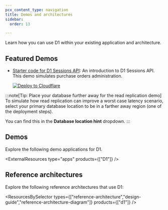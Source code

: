 ```yaml
---
pcx_content_type: navigation
title: Demos and architectures
sidebar:
  order: 13

---
```



Learn how you can use D1 within your existing application and architecture.

## Featured Demos

- [Starter code for D1 Sessions API](https://github.com/cloudflare/templates/tree/main/d1-starter-sessions-api-template): An introduction to D1 Sessions API. This demo simulates purchase orders administration.

  [![Deploy to Cloudflare](https://deploy.workers.cloudflare.com/button)](https://deploy.workers.cloudflare.com/?url=https://github.com/cloudflare/templates/tree/main/d1-starter-sessions-api-template)

:::note[Tip: Place your database further away for the read replication demo]
To simulate how read replication can improve a worst case latency scenario, select your primary database location to be in a farther away region (one of the deployment steps).

You can find this in the **Database location hint** dropdown.
:::

## Demos

Explore the following <GlossaryTooltip term="demo application">demo applications</GlossaryTooltip> for D1.

<ExternalResources type="apps" products={["D1"]} />

## Reference architectures

Explore the following <GlossaryTooltip term="reference architecture">reference architectures</GlossaryTooltip> that use D1:

<ResourcesBySelector types={["reference-architecture","design-guide","reference-architecture-diagram"]} products={["d1"]} />
